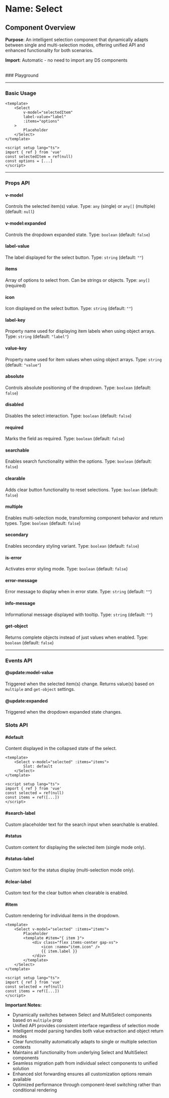 
<Meta of={Select} />

# Name: Select
## Component Overview

**Purpose**: An intelligent selection component that dynamically adapts between single and multi-selection modes, offering unified API and enhanced functionality for both scenarios.

**Import**: Automatic - no need to import any DS components

<br />
### Playground

<Canvas of={Select.Primary} />
<Controls />

---

### Basic Usage

```vue
<template>
    <Select 
        v-model="selectedItem"
        label-value="label"
        :items="options"
    >
        Placeholder
    </Select>
</template>

<script setup lang="ts">
import { ref } from 'vue'
const selectedItem = ref(null)
const options = [...]
</script>
```

<Canvas sourceState="none" of={Select.Primary} />

---

### Props API

#### v-model
Controls the selected item(s) value. Type: `any` (single) or `any[]` (multiple) (default: `null`)

#### v-model:expanded
Controls the dropdown expanded state. Type: `boolean` (default: `false`)

#### label-value
The label displayed for the select button. Type: `string` (default: `""`)

#### items
Array of options to select from. Can be strings or objects. Type: `any[]` (required)

#### icon
Icon displayed on the select button. Type: `string` (default: `""`)

#### label-key
Property name used for displaying item labels when using object arrays. Type: `string` (default: `"label"`)

#### value-key
Property name used for item values when using object arrays. Type: `string` (default: `"value"`)

#### absolute
Controls absolute positioning of the dropdown. Type: `boolean` (default: `false`)

<Canvas sourceState="none" of={Select.Absolute} />

#### disabled
Disables the select interaction. Type: `boolean` (default: `false`)

<Canvas sourceState="none" of={Select.Disabled} />

#### required
Marks the field as required. Type: `boolean` (default: `false`)

<Canvas sourceState="none" of={Select.Required} />

#### searchable
Enables search functionality within the options. Type: `boolean` (default: `false`)

<Canvas sourceState="none" of={Select.Searchable} />

#### clearable
Adds clear button functionality to reset selections. Type: `boolean` (default: `false`)

<Canvas sourceState="none" of={Select.Clearable} />

#### multiple
Enables multi-selection mode, transforming component behavior and return types. Type: `boolean` (default: `false`)

<Canvas sourceState="none" of={Select.Multiple} />

#### secondary
Enables secondary styling variant. Type: `boolean` (default: `false`)

<Canvas sourceState="none" of={Select.Secondary} />

#### is-error
Activates error styling mode. Type: `boolean` (default: `false`)

<Canvas sourceState="none" of={Select.IsError} />

#### error-message
Error message to display when in error state. Type: `string` (default: `""`)

#### info-message
Informational message displayed with tooltip. Type: `string` (default: `""`)

<Canvas sourceState="none" of={Select.InfoMessage} />

#### get-object
Returns complete objects instead of just values when enabled. Type: `boolean` (default: `false`)

---

### Events API

#### @update:model-value
Triggered when the selected item(s) change. Returns value(s) based on `multiple` and `get-object` settings.

#### @update:expanded
Triggered when the dropdown expanded state changes.

### Slots API

#### #default
Content displayed in the collapsed state of the select.

```vue
<template>
    <Select v-model="selected" :items="items">
        Slot: default
    </Select>
</template>

<script setup lang="ts">
import { ref } from 'vue'
const selected = ref(null)
const items = ref([...])
</script>
```

#### #search-label
Custom placeholder text for the search input when searchable is enabled.

#### #status
Custom content for displaying the selected item (single mode only).

#### #status-label
Custom text for the status display (multi-selection mode only).

#### #clear-label
Custom text for the clear button when clearable is enabled.

#### #item
Custom rendering for individual items in the dropdown.

```vue
<template>
    <Select v-model="selected" :items="items">
        Placeholder
        <template #item="{ item }">
            <div class="flex items-center gap-xs">
                <icon :name="item.icon" />
                {{ item.label }}
            </div>
        </template>
    </Select>
</template>

<script setup lang="ts">
import { ref } from 'vue'
const selected = ref(null)
const items = ref([...])
</script>
```

<Canvas sourceState="none" of={Select.CustomItem} />

**Important Notes:**
- Dynamically switches between Select and MultiSelect components based on `multiple` prop
- Unified API provides consistent interface regardless of selection mode
- Intelligent model parsing handles both value extraction and object return modes
- Clear functionality automatically adapts to single or multiple selection contexts
- Maintains all functionality from underlying Select and MultiSelect components
- Seamless migration path from individual select components to unified solution
- Enhanced slot forwarding ensures all customization options remain available
- Optimized performance through component-level switching rather than conditional rendering
